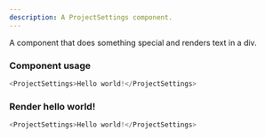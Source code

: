 ```yaml
---
description: A ProjectSettings component.
---
```



A component that does something special and renders text in a div.

### Component usage
```js
<ProjectSettings>Hello world!</ProjectSettings>
```

### Render hello world!

```js live
<ProjectSettings>Hello world!</ProjectSettings>
```
